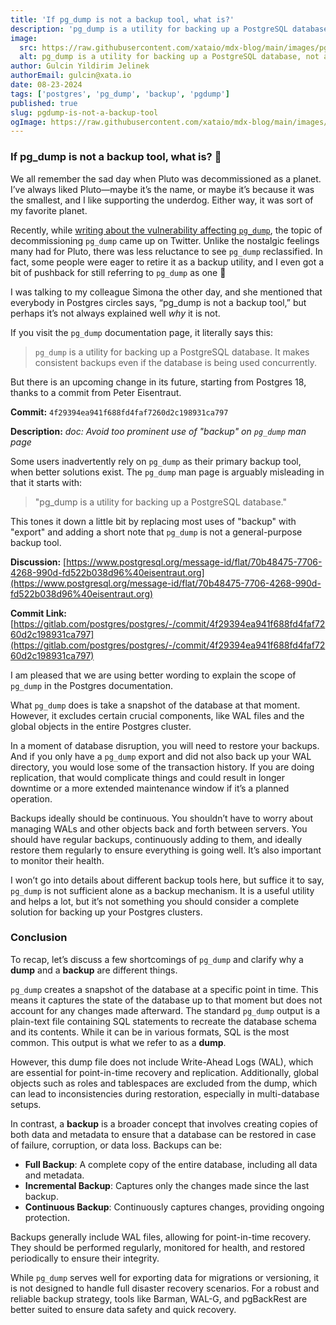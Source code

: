 ```yaml
---
title: 'If pg_dump is not a backup tool, what is?'
description: 'pg_dump is a utility for backing up a PostgreSQL database, not anymore'
image:
  src: https://raw.githubusercontent.com/xataio/mdx-blog/main/images/pgdump-is-not-a-backup-tool@2x.jpg
  alt: pg_dump is a utility for backing up a PostgreSQL database, not anymore
author: Gulcin Yildirim Jelinek
authorEmail: gulcin@xata.io
date: 08-23-2024
tags: ['postgres', 'pg_dump', 'backup', 'pgdump']
published: true
slug: pgdump-is-not-a-backup-tool
ogImage: https://raw.githubusercontent.com/xataio/mdx-blog/main/images/pgdump-is-not-a-backup-tool@2x.jpg
---
```


### If pg_dump is not a backup tool, what is? 🦉

We all remember the sad day when Pluto was decommissioned as a planet. I’ve always liked Pluto—maybe it’s the name, or maybe it’s because it was the smallest, and I like supporting the underdog. Either way, it was sort of my favorite planet.

Recently, while [writing about the vulnerability affecting `pg_dump`](https://xata.io/blog/cve-2024-7348-postgres-upgrade), the topic of decommissioning `pg_dump` came up on Twitter. Unlike the nostalgic feelings many had for Pluto, there was less reluctance to see `pg_dump` reclassified. In fact, some people were eager to retire it as a backup utility, and I even got a bit of pushback for still referring to `pg_dump` as one 🙂

I was talking to my colleague Simona the other day, and she mentioned that everybody in Postgres circles says, “pg_dump is not a backup tool,” but perhaps it’s not always explained well *why* it is not.

If you visit the `pg_dump` documentation page, it literally says this:

> `pg_dump` is a utility for backing up a PostgreSQL database. It makes consistent backups even if the database is being used concurrently.

But there is an upcoming change in its future, starting from Postgres 18, thanks to a commit from Peter Eisentraut.

**Commit:** `4f29394ea941f688fd4faf7260d2c198931ca797`

**Description:** _doc: Avoid too prominent use of "backup" on `pg_dump` man page_

Some users inadvertently rely on `pg_dump` as their primary backup tool, when better solutions exist. The `pg_dump` man page is arguably misleading in that it starts with:

> "pg_dump is a utility for backing up a PostgreSQL database."

This tones it down a little bit by replacing most uses of "backup" with "export" and adding a short note that `pg_dump` is not a general-purpose backup tool.

**Discussion:** [https://www.postgresql.org/message-id/flat/70b48475-7706-4268-990d-fd522b038d96%40eisentraut.org](https://www.postgresql.org/message-id/flat/70b48475-7706-4268-990d-fd522b038d96%40eisentraut.org)

**Commit Link:** [https://gitlab.com/postgres/postgres/-/commit/4f29394ea941f688fd4faf7260d2c198931ca797](https://gitlab.com/postgres/postgres/-/commit/4f29394ea941f688fd4faf7260d2c198931ca797)

I am pleased that we are using better wording to explain the scope of `pg_dump` in the Postgres documentation.

What `pg_dump` does is take a snapshot of the database at that moment. However, it excludes certain crucial components, like WAL files and the global objects in the entire Postgres cluster.

In a moment of database disruption, you will need to restore your backups. And if you only have a `pg_dump` export and did not also back up your WAL directory, you would lose some of the transaction history. If you are doing replication, that would complicate things and could result in longer downtime or a more extended maintenance window if it’s a planned operation.

Backups ideally should be continuous. You shouldn’t have to worry about managing WALs and other objects back and forth between servers. You should have regular backups, continuously adding to them, and ideally restore them regularly to ensure everything is going well. It’s also important to monitor their health.

I won’t go into details about different backup tools here, but suffice it to say, `pg_dump` is not sufficient alone as a backup mechanism. It is a useful utility and helps a lot, but it’s not something you should consider a complete solution for backing up your Postgres clusters.

### Conclusion

To recap, let’s discuss a few shortcomings of `pg_dump` and clarify why a **dump** and a **backup** are different things.

`pg_dump` creates a snapshot of the database at a specific point in time. This means it captures the state of the database up to that moment but does not account for any changes made afterward. The standard `pg_dump` output is a plain-text file containing SQL statements to recreate the database schema and its contents. While it can be in various formats, SQL is the most common. This output is what we refer to as a **dump**.

However, this dump file does not include Write-Ahead Logs (WAL), which are essential for point-in-time recovery and replication. Additionally, global objects such as roles and tablespaces are excluded from the dump, which can lead to inconsistencies during restoration, especially in multi-database setups.

In contrast, a **backup** is a broader concept that involves creating copies of both data and metadata to ensure that a database can be restored in case of failure, corruption, or data loss. Backups can be:

- **Full Backup**: A complete copy of the entire database, including all data and metadata.
- **Incremental Backup**: Captures only the changes made since the last backup.
- **Continuous Backup**: Continuously captures changes, providing ongoing protection.

Backups generally include WAL files, allowing for point-in-time recovery. They should be performed regularly, monitored for health, and restored periodically to ensure their integrity.

While `pg_dump` serves well for exporting data for migrations or versioning, it is not designed to handle full disaster recovery scenarios. For a robust and reliable backup strategy, tools like Barman, WAL-G, and pgBackRest are better suited to ensure data safety and quick recovery.
